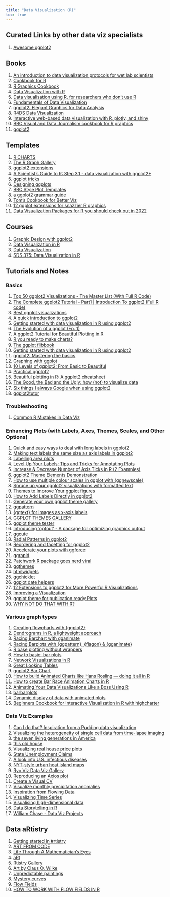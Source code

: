 ```yaml
---
title: "Data Visualization (R)"
toc: true
---
```


## Curated Links by other data viz specialists

1)  [Awesome ggplot2](https://github.com/erikgahner/awesome-ggplot2)

## Books

1)  [An introduction to data visualization protocols for wet lab scientists](https://joachimgoedhart.github.io/DataViz-protocols/)
2)  [Cookbook for R](http://www.cookbook-r.com/Graphs/)
3)  [R Graphics Cookbook](https://r-graphics.org/)
4)  [Data Visualization with R](https://rkabacoff.github.io/datavis/)
5)  [Data visualisation using R, for researchers who don't use R](https://psyteachr.github.io/introdataviz/index.html)
6)  [Fundamentals of Data Visualization](https://clauswilke.com/dataviz/)
7)  [ggplot2: Elegant Graphics for Data Analysis](https://ggplot2-book.org/index.html)
8)  [R4DS Data Visualization](https://r4ds.had.co.nz/data-visualisation.html)
9)  [Interactive web-based data visualization with R, plotly, and shiny](https://plotly-r.com/)
10) [BBC Visual and Data Journalism cookbook for R graphics](https://bbc.github.io/rcookbook/)
11) [ggplot2](https://thisisdaryn.github.io/gcubed/ggplot.html)

## Templates

1)  [R CHARTS](https://r-charts.com/)
2)  [The R Graph Gallery](https://r-graph-gallery.com/index.html)
3)  [ggplot2 extensions](https://exts.ggplot2.tidyverse.org/gallery/)
4)  [A Scientist's Guide to R: Step 3.1 - data visualization with ggplot2+](https://craig.rbind.io/post/2021-05-17-asgr-3-1-data-visualization/)
5)  [ggplot tricks](https://github.com/teunbrand/ggplot_tricks)
6)  [Designing ggplots](https://designing-ggplots.netlify.app/#1)
7)  [BBC Style Plot Templates](https://github.com/bbc/bbplot)
8)  [a ggplot2 grammar guide](https://evamaerey.github.io/ggplot2_grammar_guide/about)
9)  [Tom's Cookbook for Better Viz](https://jthomasmock.github.io/nfl_plotting_cookbook/)
10) [12 ggplot extensions for snazzier R graphics](https://www.infoworld.com/article/3667496/12-ggplot-extensions-for-snazzier-r-graphics.html)
11) [Data Visualization Packages for R you should check out in 2022](https://citedrive.medium.com/data-visualization-packages-for-r-you-should-check-out-in-2022-35f3b56425ff)

## Courses

1)  [Graphic Design with ggplot2](https://rstudio-conf-2022.github.io/ggplot2-graphic-design/)
2)  [Data Visualization in R](https://www.datavis.ca/courses/RGraphics/)
3)  [Data Visualization](https://datavizm20.classes.andrewheiss.com/)
4)  [SDS 375: Data Visualization in R](https://wilkelab.org/SDS375/)

## Tutorials and Notes

### Basics

1)  [Top 50 ggplot2 Visualizations - The Master List (With Full R Code)](http://r-statistics.co/Top50-Ggplot2-Visualizations-MasterList-R-Code.html)
2)  [The Complete ggplot2 Tutorial - Part1 \| Introduction To ggplot2 (Full R code)](http://r-statistics.co/Complete-Ggplot2-Tutorial-Part1-With-R-Code.html)
3)  [Best ggplot visualizations](https://nextjournal.com/jk/best-ggplot)
4)  [A quick introduction to ggplot2](https://towardsdatascience.com/a-quick-introduction-to-ggplot2-d406f83bb9c9)
5)  [Getting started with data visualization in R using ggplot2](https://www.storybench.org/getting-started-data-visualization-r-using-ggplot2/)
6)  [The Evolution of a ggplot (Ep. 1)](https://cedricscherer.netlify.app/2019/05/17/the-evolution-of-a-ggplot-ep.-1/)
7)  [A ggplot2 Tutorial for Beautiful Plotting in R](https://www.cedricscherer.com/2019/08/05/a-ggplot2-tutorial-for-beautiful-plotting-in-r/)
8)  [R you ready to make charts?](https://www.williamrchase.com/slides/ggplot_intro.html#1)
9)  [The ggplot flibbook](https://evamaerey.github.io/ggplot_flipbook/ggplot_flipbook_xaringan.html#1)
10) [Getting started with data visualization in R using ggplot2](https://www.storybench.org/getting-started-data-visualization-r-using-ggplot2/)
11) [ggplot2: Mastering the basics](https://www.rebeccabarter.com/blog/2017-11-17-ggplot2_tutorial/)
12) [Graphing with ggplot](https://www.miriamheiss.com/posts/graphing-with-ggplot/)
13) [10 Levels of ggplot2: From Basic to Beautiful](https://medium.com/compassred-data-blog/10-levels-of-ggplot2-from-basic-to-beautiful-5ce3c4e7624f)
14) [Practical ggplot2](https://wilkelab.org/practicalgg/)
15) [Beautiful plotting in R: A ggplot2 cheatsheet](http://zevross.com/blog/2014/08/04/beautiful-plotting-in-r-a-ggplot2-cheatsheet-3/)
16) [The Good, the Bad and the Ugly: how (not) to visualize data](https://shirinsplayground.netlify.app/2020/10/goodbadugly/)
17) [Six things I always Google when using ggplot2](https://ivelasq.rbind.io/blog/things-i-google/)
18) [ggplot2tutor](https://ggplot2tutor.com/)

### Troubleshooting

1)  [Common R Mistakes in Data Viz](https://nickch-k.github.io/DataCommSlides/Lecture_04_Common_R_Problems.html)

### Enhancing Plots (with Labels, Axes, Themes, Scales, and Other Options)

1)  [Quick and easy ways to deal with long labels in ggplot2](https://www.andrewheiss.com/blog/2022/06/23/long-labels-ggplot/)
2)  [Making text labels the same size as axis labels in ggplot2](https://wjschne.github.io/posts/making-text-labels-the-same-size-as-axis-labels-in-ggplot2/)
3)  [Labelling area plots](https://bjnnowak.netlify.app/2021/08/10/r-labelling-area-plots/)
4)  [Level Up Your Labels: Tips and Tricks for Annotating Plots](https://www.cararthompson.com/talks/user2022/)
5)  [Increase & Decrease Number of Axis Ticks in R (2 Examples)](https://statisticsglobe.com/increase-decrease-number-axis-ticks-r)
6)  [ggplot2 Theme Elements Demonstration](https://henrywang.nl/ggplot2-theme-elements-demonstration/)
7)  [How to use multiple colour scales in ggplot with {ggnewscale}](https://gradientdescending.com/how-to-use-multiple-color-scales-in-ggplot-with-ggnewscale/)
8)  [Spruce up your ggplot2 visualizations with formatted text](https://www.slideshare.net/ClausWilke/spruce-up-your-ggplot2-visualizations-with-formatted-text)
9)  [Themes to Improve Your ggplot figures](https://rfortherestofus.com/2019/08/themes-to-improve-your-ggplot-figures/)
10) [How to Add Labels Directly in ggplot2](https://datavizpyr.com/direct-labeling-with-secondary-axis-trick-ggplot2-r/)
11) [Generate your own ggplot theme gallery](https://martinctc.github.io/blog/vignette-generate-your-own-ggplot-theme-gallery/)
12) [ggpattern](https://evamaerey.github.io/flipbooks/ggpattern/ggpattern#1)
13) [{ggtext} for images as x-axis labels](https://jcarroll.com.au/2019/08/13/ggtext-for-images-as-x-axis-labels/)
14) [GGPLOT THEMES GALLERY](https://www.datanovia.com/en/blog/ggplot-themes-gallery/)
15) [ggplot theme tester](https://github.com/martinctc/ggplot_theme_tester)
16) [Introducing 'optout' - A package for optimizing graphics output](https://coolbutuseless.github.io/2020/04/03/introducing-optout-a-package-for-optimizing-graphics-output/)
17) [ggcute](https://github.com/sharlagelfand/ggcute)
18) [Radial Patterns in ggplot2](https://ijeamaka-anyene.netlify.app/posts/2021-01-04-radial-patterns-in-ggplot2/)
19) [Reordering and facetting for ggplot2](https://juliasilge.com/blog/reorder-within/)
20) [Accelerate your plots with ggforce](https://rviews.rstudio.com/2019/09/19/intro-to-ggforce/)
21) [ggrapid](https://konradsemsch.netlify.app/2019/08/2019-08-29-ggrapid-create-neat-and-complete-ggplot-visualizations-with-as-little-code-as-possible/)
22) [Patchwork R package goes nerd viral](https://www.littlemissdata.com/blog/patchwork)
23) [ggthemes](https://github.com/jrnold/ggthemes)
24) [htmlwidgets](http://gallery.htmlwidgets.org/)
25) [ggchicklet](https://rud.is/b/2019/09/14/september-2019-democratic-debates-added-to-ggchicklet/)
26) [ggplot date helpers](https://scottishsnow.wordpress.com/2020/04/24/lubridate-ggplot-date-helpers/)
27) [12 Extensions to ggplot2 for More Powerful R Visualizations](https://mode.com/blog/r-ggplot-extension-packages/)
28) [Improving a Visualization](https://jcarroll.com.au/2021/07/02/improving-a-visualization/)
29) [ggplot theme for publication ready Plots](https://github.com/koundy/ggplot_theme_Publication)
30) [WHY NOT DO THAT WITH R?](http://rich-iannone.github.io/DiagrammeR/)

### Various graph types

1)  [Creating flowcharts with {ggplot2}](https://nrennie.rbind.io/blog/2022-06-06-creating-flowcharts-with-ggplot2/)
2)  [Dendrograms in R, a lightweight approach](https://atrebas.github.io/post/2019-06-08-lightweight-dendrograms/)
3)  [Racing Barchart with gganimate](https://evamaerey.github.io/little_flipbooks_library/racing_bars/racing_barcharts.html#1)
4)  [Racing Barplots with {ggpattern}, {flagon} & {gganimate}](https://coolbutuseless.github.io/2020/04/12/racing-barplots-with-ggpattern-flagon-gganimate/)
5)  [R base plotting without wrappers](http://karolis.koncevicius.lt/posts/r_base_plotting_without_wrappers/)
6)  [How to basic: bar plots](https://www.brodrigues.co/blog/2020-04-12-basic_ggplot2/)
7)  [Network Visualizations in R](https://mr.schochastics.net/material/netVizR/)
8)  [Great Looking Tables](https://posit.co/blog/great-looking-tables-gt-0-2/)
9)  [ggplot2 Bar Chart](https://www.programmingwithr.com/ggplot2-bar-chart-simple-to-powerful-themes-with-kaggle-notebook/)
10) [How to build Animated Charts like Hans Rosling --- doing it all in R](https://towardsdatascience.com/how-to-build-animated-charts-like-hans-rosling-doing-it-all-in-r-570efc6ba382)
11) [How to create Bar Race Animation Charts in R](https://www.programmingwithr.com/how-to-create-animated-bar-race-charts-in-r/)
12) [Animating Your Data Visualizations Like a Boss Using R](https://towardsdatascience.com/animating-your-data-visualizations-like-a-boss-using-r-f94ae20843e3)
13) [barbarplots](https://barbarplots.github.io/)
14) [Dynamic display of data with animated plots](https://thenode.biologists.com/dynamic-display-of-data-with-animated-plots/research/)
15) [Beginners Cookbook for Interactive Visualization in R with highcharter](https://www.programmingwithr.com/how-to-create-animated-bar-race-charts-in-r/)

### Data Viz Examples

1)  [Can I do that? Inspiration from a Pudding data visualization](https://austinwehrwein.com/data-visualization/winningest/)
2)  [Visualizing the heterogeneity of single cell data from time-lapse imaging](https://thenode.biologists.com/visualizing-heterogeneity-of-imaging-data/research/)
3)  [the seven living generations in America](https://www.jtimm.net/posts/seven-generations/)
4)  [this old house](https://www.jtimm.net/posts/this-old-house/)
5)  [Visualizing real house price plots](http://lenkiefer.com/2022/05/30/2022-05-30-real-hpi-plots/)
6)  [State Unemployment Claims](https://rviews.rstudio.com/2020/04/16/state-unemployment-claims/)
7)  [A look into U.S. infectious diseases](https://austinwehrwein.com/data-visualization/diseases/)
8)  [NYT-style urban heat island maps](https://www.katiejolly.io/blog/2019-08-28/nyt-urban-heat)
9)  [Ryo Viz Data Viz Gallery](https://ryo-n7.github.io/visualizations/)
10) [Reproducing an Axios plot](https://rud.is/b/2019/12/27/short-attention-span-theatre-reproducing-axios-1-big-thing-google-trends-2019-news-in-review-with-ggplot2/)
11) [Create a Visual CV](http://adomingues.github.io/2020/11/25/visual-cv/)
12) [Visualize monthly precipitation anomalies](https://dominicroye.github.io/en/2019/visualize-monthly-precipitation-anomalies/)
13) [Inspiration from Flowing Data](https://austinwehrwein.com/data-visualization/salaries/)
14) [Visualizing Time Series](https://tsggplot.netlify.app/#1)
15) [Visualising high-dimensional data](https://github.com/dicook/useR2019_highd_vis)
16) [Data Storytelling in R](https://posit.co/blog/how-i-use-stories-to-share-data-at-meetings/)
17) [William Chase - Data Viz Projects](https://www.williamrchase.com/projects)

## Data aRtistry

1)  [Getting started in #rtistry](https://ivelasq.rbind.io/blog/rtistry-intro/)
2)  [ART FROM CODE](https://art-from-code.netlify.app/)
3)  [Life Through A Mathematician's Eyes](https://lifethroughamathematicianseyes.wordpress.com/2014/11/13/parametric-equations/)
4)  [aRt](https://github.com/nrennie/aRt)
5)  [Rtistry Gallery](https://thetidytrekker.com/rtistry.html)
6)  [Art by Claus O. Wilke](https://clauswilke.com/art/post/)
7)  [Unpredictable paintings](https://blog.djnavarro.net/posts/2021-11-01_unpredictable-paintings/)
8)  [Mystery curves](https://georgemsavva.github.io/creativecoding/posts/mystery/)
9)  [Flow Fields](https://tylerxhobbs.com/essays/2020/flow-fields)
10) [HOW TO WORK WITH FLOW FIELDS IN R](https://jiwanheo.rbind.io/post/2021-09-17-how-to-work-with-flow-fields-in-r/)
